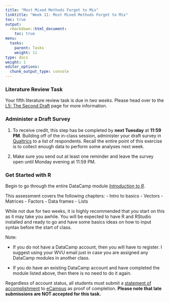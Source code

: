 ```yaml
---
title: "Most Mixed Methods Forget to Mix"
linktitle: "Week 11: Most Mixed Methods Forget to Mix"
toc: true
output:
  rmarkdown::html_document:
    toc: true
menu:
  tasks:
    parent: Tasks
    weight: 11
type: docs
weight: 1
editor_options: 
  chunk_output_type: console
---
```


### Literature Review Task

Your fifth literature review task is due in *two weeks*. Please head over to the [L5: The Second Draft](/deliverables/05-l5/) page for more information.

### Administer a Draft Survey

1. To receive credit, this step has be completed by <b>next Tuesday</b> at <b>11:59 PM</b>. Building off of the in-class session, administer your draft survey in [Qualtrics](https://wvu.qualtrics.com/) to a list of respondents. Recall the entire point of this exercise is to collect enough data to perform some analyses next week.

2. Make sure you send out at least one reminder and leave the survey open until Monday evening at 11:59 PM.

### Get Started with R

Begin to go through the entire DataCamp module <i>[Introduction to R](https://www.datacamp.com/courses/free-introduction-to-r)</i>. 

This assessment covers the following chapters:
- Intro to basics
- Vectors
- Matrices
- Factors
- Data frames
- Lists

While not due for two weeks, it is highly recommended that you start on this as it may take you awhile. You will be expected to have R and RStudio installed and ready to go and have some basics ideas on how to input syntax before the start of class.

Note: 

- If you do not have a DataCamp account, then you will have to register. I suggest using your WVU email just in case you are assigned any DataCamp modules in another class. 

- If you do have an existing DataCamp account and have completed the module listed above, then there is no need to do it again.

Regardless of account status, all students must submit a [statement of accomplishment](https://support.datacamp.com/hc/en-us/articles/360005885114-Where-can-I-download-my-statement-of-accomplishment-) to [eCampus](https://ecampus.wvu.edu) as proof of completion. <b>Please note that late submissions are NOT accepted for this task.</b>
